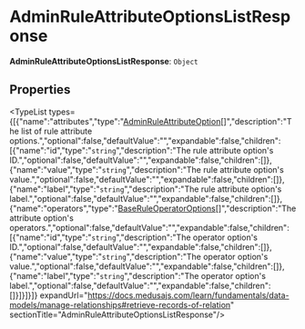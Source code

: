 
# AdminRuleAttributeOptionsListResponse

 **AdminRuleAttributeOptionsListResponse**: `Object`

## Properties

<TypeList types={[{"name":"attributes","type":"[AdminRuleAttributeOption](../../interfaces/types.HttpTypes.AdminRuleAttributeOption/page.mdx)[]","description":"The list of rule attribute options.","optional":false,"defaultValue":"","expandable":false,"children":[{"name":"id","type":"`string`","description":"The rule attribute option's ID.","optional":false,"defaultValue":"","expandable":false,"children":[]},{"name":"value","type":"`string`","description":"The rule attribute option's value.","optional":false,"defaultValue":"","expandable":false,"children":[]},{"name":"label","type":"`string`","description":"The rule attribute option's label.","optional":false,"defaultValue":"","expandable":false,"children":[]},{"name":"operators","type":"[BaseRuleOperatorOptions](../../../interfaces/types.BaseRuleOperatorOptions/page.mdx)[]","description":"The attribute option's operators.","optional":false,"defaultValue":"","expandable":false,"children":[{"name":"id","type":"`string`","description":"The operator option's ID.","optional":false,"defaultValue":"","expandable":false,"children":[]},{"name":"value","type":"`string`","description":"The operator option's value.","optional":false,"defaultValue":"","expandable":false,"children":[]},{"name":"label","type":"`string`","description":"The operator option's label.","optional":false,"defaultValue":"","expandable":false,"children":[]}]}]}]} expandUrl="https://docs.medusajs.com/learn/fundamentals/data-models/manage-relationships#retrieve-records-of-relation" sectionTitle="AdminRuleAttributeOptionsListResponse"/>
